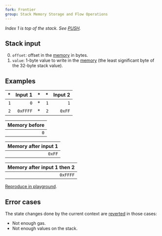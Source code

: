 ```yaml
---
fork: Frontier
group: Stack Memory Storage and Flow Operations
---
```


*Index 1 is top of the stack. See [PUSH](/#60).*

## Stack input

0. `offset`: offset in the [memory](/about) in bytes.
1. `value`: 1-byte value to write in the [memory](/about) (the least significant byte of the 32-byte stack value).

## Examples

| * | Input 1 | * | * | Input 2 |
|--:|--------:|--:|--:|--------:|
| `1` | `0` | * | `1` | `1` |
| `2` | `0xFFFF` | * | `2` | `0xFF` |

| Memory before |
|--------------:|
| `0` |

| Memory after input 1 |
|---------------------:|
| `0xFF` |

| Memory after input 1 then 2 |
|----------------------------:|
| `0xFFFF` |

[Reproduce in playground](/?unit=Wei&codeType=Mnemonic&code='z1v2%200xFFFFy0w~z2y0xFFy1w'~%5Cnz%2F%2F%20Example%20yv1%20w~MSTORE8~v~PUSH%01vwyz~_).

## Error cases

The state changes done by the current context are [reverted](#FD) in those cases:
- Not enough gas.
- Not enough values on the stack.
